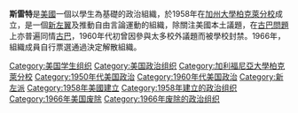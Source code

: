 {{expand|time=2017-03-26T17:33:16+00:00}}
{{unreferenced|time=2017-03-26T17:33:16+00:00}}
{{Infobox organization
|name = SLATE
|logo=
|formation= 1958年
|dissolved = 1966年

|status=學生組織
|location = 加州大學柏克萊分校
|focus = 
}}

'''斯雷特'''是[[美國|美國]]一個以學生為基礎的政治組織，於1958年在[[加州大學柏克萊分校|加州大學柏克萊分校]]成立，是一個[[新左翼|新左翼]]及推動自由言論運動的組織，除關注美國本土議題，在[[古美關係|古巴問題]]上亦普遍同情[[古巴|古巴]]，1960年代初曾因參與太多校外議題而被學校封禁。1966年，組織成員自行票選通過決定解散組織。

[[Category:美国学生组织|Category:美国学生组织]]
[[Category:美国政治组织|Category:美国政治组织]]
[[Category:加利福尼亞大學柏克萊分校|Category:加利福尼亞大學柏克萊分校]]
[[Category:1950年代美国政治|Category:1950年代美国政治]]
[[Category:1960年代美国政治|Category:1960年代美国政治]]
[[Category:新左派|Category:新左派]]
[[Category:1958年美國建立|Category:1958年美國建立]]
[[Category:1958年建立的政治组织|Category:1958年建立的政治组织]]
[[Category:1966年美国废除|Category:1966年美国废除]]
[[Category:1966年废除的政治组织|Category:1966年废除的政治组织]]